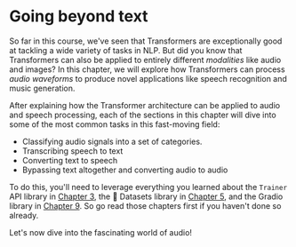 <!-- Content from previous iteration. Some of it can be reused  -->

# Going beyond text

<CourseFloatingBanner
    chapter={8}
    classNames="absolute z-10 right-0 top-0"
/>

So far in this course, we've seen that Transformers are exceptionally good at tackling a wide variety of tasks in NLP. But did you know that Transformers can also be applied to entirely different _modalities_ like audio and images? In this chapter, we will explore how Transformers can process _audio waveforms_ to produce novel applications like speech recognition and music generation.

After explaining how the Transformer architecture can be applied to audio and speech processing, each of the sections in this chapter will dive into some of the most common tasks in this fast-moving field:

* Classifying audio signals into a set of categories.
* Transcribing speech to text
* Converting text to speech
* Bypassing text altogether and converting audio to audio

To do this, you'll need to leverage everything you learned about the `Trainer` API library in [Chapter 3](/course/chapter3), the 🤗 Datasets library in [Chapter 5](/course/chapter5), and the Gradio library in [Chapter 9](/course/chapter9). So go read those chapters first if you haven't done so already.

Let's now dive into the fascinating world of audio!